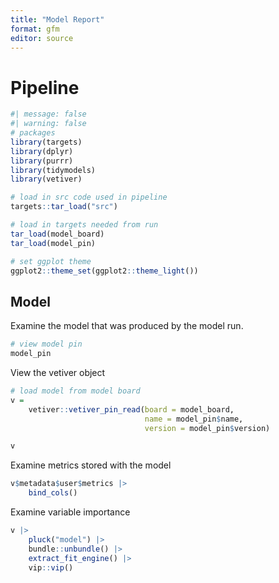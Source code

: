 ```yaml
---
title: "Model Report"
format: gfm
editor: source
---
```


# Pipeline

```r
#| message: false
#| warning: false
# packages
library(targets)
library(dplyr)
library(purrr)
library(tidymodels)
library(vetiver)

# load in src code used in pipeline
targets::tar_load("src")

# load in targets needed from run
tar_load(model_board)
tar_load(model_pin)

# set ggplot theme
ggplot2::theme_set(ggplot2::theme_light())

```


## Model

Examine the model that was produced by the model run.

```r

# view model pin
model_pin

```

View the vetiver object

```r

# load model from model board
v = 
    vetiver::vetiver_pin_read(board = model_board,
                              name = model_pin$name,
                              version = model_pin$version)

v

```

Examine metrics stored with the model

```r

v$metadata$user$metrics |>
    bind_cols()

```

Examine variable importance

```r

v |> 
    pluck("model") |> 
    bundle::unbundle() |> 
    extract_fit_engine() |>
    vip::vip()
```
